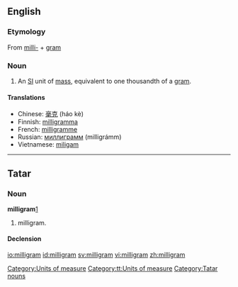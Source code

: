 ==English==

===Etymology===
{{wikipedia}}
From [[milli-]] + [[gram]]

===Noun===
{{en-noun}}

#An [[SI]] unit of [[mass]], equivalent to one thousandth of a [[gram]].

====Translations====
*Chinese: [[毫克]] (háo kè)
*Finnish: [[milligramma]]
*French: [[milligramme]] {{m}}
*Russian: [[миллиграмм]] (milligrámm) {{m}}
*Vietnamese: [[miligam]]

[[Category:Units of measure]]

----
==Tatar==

===Noun===
'''milligram'''[http://search.rferl.org/1254_searchobject.asp?searchIndex=azatliq&searchtext=milligram]
#milligram.


====Declension====
{{tt-latin-noun|nıñ|ga|nı|da|nan}}


[[Category:tt:Units of measure]]
[[Category:Tatar nouns]]

[[io:milligram]]
[[id:milligram]]
[[sv:milligram]]
[[vi:milligram]]
[[zh:milligram]]